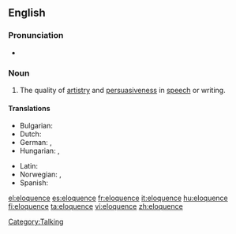 ==English==

===Pronunciation===
* {{IPA|/'ɛləkwəns/}}

===Noun===
{{en-noun|-}}

# The quality of [[artistry]] and [[persuasive]]ness in [[speech]] or writing.

====Translations====
{{trans-top|the quality of artistry and persuasiveness in speech or writing}}
* Bulgarian: {{t+|bg|красноречие|n|sc=Cyrl}}
* Dutch: {{t+|nl|welbespraaktheid|f}}
* German: {{t-|de|Redegewandtheit|f}}, {{t+|de|Eloquenz|f}}
* Hungarian: {{t+|hu|ékesszólás}}, {{t|hu|beszédkészség}}
{{trans-mid}}
* Latin: {{t-|la|facundia|f|alt=fācundia}}
* Norwegian: {{t-|no|veltalenhet|m}}, {{t-|no|språkferdighet|m}}
* Spanish: {{t+|es|elocuencia|f}}
{{trans-bottom}}

[[Category:Talking]]

[[el:eloquence]]
[[es:eloquence]]
[[fr:eloquence]]
[[it:eloquence]]
[[hu:eloquence]]
[[fi:eloquence]]
[[ta:eloquence]]
[[vi:eloquence]]
[[zh:eloquence]]